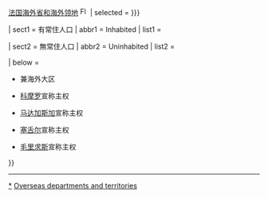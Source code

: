 {{Navbox with collapsible groups
| name = 法国海外省和海外领地
| state = {{{state<includeonly>|autocollapse</includeonly>}}}
| bodyclass = hlist
| border = {{{border|}}}
| title = {{#ifeq:{{{border|}}}|child||{{flagicon|France}}}} [[法国海外省和海外领地]] [[File:Flag of the Minister of Overseas France.svg|16px]]
| selected = {{{expanded|{{{1|Inhabited}}}}}}

| sect1 = 有常住人口
| abbr1 = Inhabited
| list1 = 
 {{Navbox |child
  | image = [[File:Outre-mer en.png|210px|border|法国海外领土]]
  | group1 = [[海外省]]{{smallsup|1}}
  | list1 = 
* {{flag|French Guiana|local}}
* {{flag|Guadeloupe|local}}
* {{flag|Martinique|territorial}}
* {{flag|Mayotte|local}} {{smallsup|2}}
* {{flag|Réunion|local}}
  | group2 = [[海外集体]]
  | list2 = 
* {{flag| French Polynesia}}
* {{flag|Saint Barthélemy|local}}
* {{flag|Saint-Martin}}
* {{flag|Saint Pierre and Miquelon|local}}
* {{flag|Wallis and Futuna|local}}
  | group3 = 特殊地位
  | list3 = 
* {{flag|New Caledonia|FLNKS}}（待独立公投决定）
 }}

| sect2 = 無常住人口
| abbr2 = Uninhabited
| list2 = 
 {{Navbox |child
  | group1 = [[太平洋]]
  | list1 = 
* [[克利珀顿岛]]
  | group2 = {{nowrap|[[File:Flag of the French Southern and Antarctic Lands.svg|22px]] [[法属南部和南极领地]]}}
  | list2 = 
   {{Navbox |child
    | groupstyle = font-weight:normal;
    | evenodd = swap
    | list1 = 
* [[阿姆斯特丹岛]]
* [[圣保罗岛]]
* [[克罗泽群岛]]
* [[凯尔盖朗群岛]]
* [[阿黛利地]]
    | group2 = {{longitem|[[法属印度洋诸岛|印度洋诸岛]]}}
    | list2 = 
* [[印度礁]]{{smallsup|3}}
* [[欧罗巴岛]]{{smallsup|3}}
* [[格洛里厄斯群岛]]{{smallsup|2,&nbsp;3,&nbsp;4}}
* [[新胡安岛]]{{smallsup|3}}
* [[特罗姆兰岛]]{{smallsup|4,&nbsp;5}}
   }}
 }}

| below = 
* {{smallsup|1}} 兼海外大区
* {{smallsup|2}} [[科摩罗]]宣称主权
* {{smallsup|3}} [[马达加斯加]]宣称主权
* {{smallsup|4}} [[塞舌尔]]宣称主权
* {{smallsup|5}} [[毛里求斯]]宣称主权
}}<noinclude>

{{collapsible option}}
----
{{collapsible sections option |list = "Inhabited" or "Uninhabited" |example = Uninhabited }}

[[Category:法国海外领地|*]]
[[Category:法国行政区划导航模板|Overseas departments and territories]]
</noinclude>
